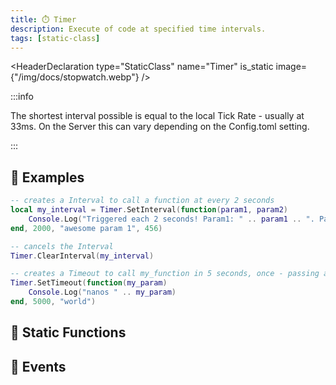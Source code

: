 ```yaml
---
title: ⏱️ Timer
description: Execute of code at specified time intervals.
tags: [static-class]
---
```


<HeaderDeclaration type="StaticClass" name="Timer" is_static image={"/img/docs/stopwatch.webp"} />

:::info

The shortest interval possible is equal to the local Tick Rate - usually at 33ms. On the Server this can vary depending on the Config.toml setting.

:::


## 🎒 Examples

```lua showLineNumbers
-- creates a Interval to call a function at every 2 seconds
local my_interval = Timer.SetInterval(function(param1, param2)
    Console.Log("Triggered each 2 seconds! Param1: " .. param1 .. ". Param2: " .. param2)
end, 2000, "awesome param 1", 456)

-- cancels the Interval
Timer.ClearInterval(my_interval)

-- creates a Timeout to call my_function in 5 seconds, once - passing a parameter
Timer.SetTimeout(function(my_param)
    Console.Log("nanos " .. my_param)
end, 5000, "world")
```

<ExamplesDeclaration type="StaticClass" name="Timer" />


## 🗿 Static Functions

<StaticFunctionsDeclaration type="StaticClass" name="Timer" />


## 🚀 Events

<EventsDeclaration type="StaticClass" name="Timer" />
